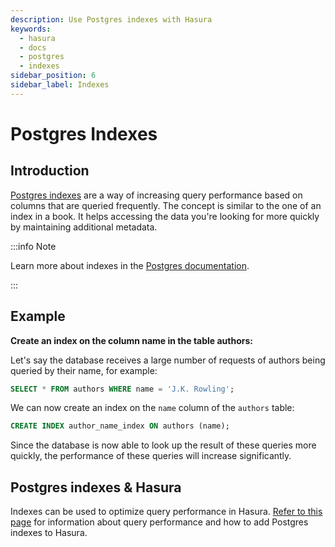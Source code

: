 ```yaml
---
description: Use Postgres indexes with Hasura
keywords:
  - hasura
  - docs
  - postgres
  - indexes
sidebar_position: 6
sidebar_label: Indexes
---
```


# Postgres Indexes

## Introduction

[Postgres indexes](https://www.postgresql.org/docs/current/sql-createindex.html) are a way of increasing query
performance based on columns that are queried frequently. The concept is similar to the one of an index in a book. It
helps accessing the data you're looking for more quickly by maintaining additional metadata.

:::info Note

Learn more about indexes in the [Postgres documentation](https://www.postgresql.org/docs/current/sql-createindex.html).

:::

## Example

**Create an index on the column name in the table authors:**

Let's say the database receives a large number of requests of authors being queried by their name, for example:

```sql
SELECT * FROM authors WHERE name = 'J.K. Rowling';
```

We can now create an index on the `name` column of the `authors` table:

```sql
CREATE INDEX author_name_index ON authors (name);
```

Since the database is now able to look up the result of these queries more quickly, the performance of these queries
will increase significantly.

## Postgres indexes & Hasura

Indexes can be used to optimize query performance in Hasura.
[Refer to this page](/queries/postgres/performance.mdx#pg-data-validation-pg-indexes) for information about query
performance and how to add Postgres indexes to Hasura.

